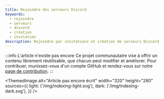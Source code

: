 ---
title: Rejoindre des serveurs Discord
keywords:
  - rejoindre
  - serveurs
  - discord
  - création
  - invitation
description: Rejoindre par invitations et création de serveurs Discord
---

:::info L'article n'existe pas encore
Ce projet communautaire vise à offrir un contenu librement réutilisable, que chacun peut modifier et améliorer.
Pour contribuer, munissez-vous d'un compte GitHub et rendez-vous sur notre [page de contribution](/wiki/contribuer).
:::

<ThemedImage
  alt="Article pas encore écrit"
  width="320"
  height="280"
  sources={{
    light: ('/img/indexing-light.svg'),
    dark: ('/img/indexing-dark.svg'),
  }}
/>
